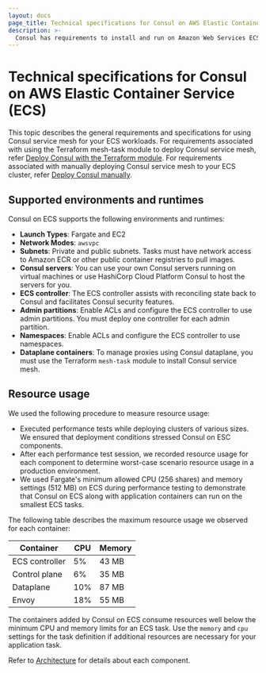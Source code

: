 ```yaml
---
layout: docs
page_title: Technical specifications for Consul on AWS Elastic Container Service (ECS)
description: >-
  Consul has requirements to install and run on Amazon Web Services ECS. Learn about Consul's requirements for Fargate and EC2, including network mode and subnet information, as well as server, routing, and ACL controller considerations to keep in mind.
---
```


# Technical specifications for Consul on AWS Elastic Container Service (ECS)

This topic describes the general requirements and specifications for using Consul service mesh for your ECS workloads. For requirements associated with using the Terraform mesh-task module to deploy Consul service mesh, refer [Deploy Consul with the Terraform module](/consul/docs/ecs/install-terraform). For requirements associated with manually deploying Consul service mesh to your ECS cluster, refer [Deploy Consul manually](/consul/docs/ecs/install-manual). 

## Supported environments and runtimes

Consul on ECS supports the following environments and runtimes:

- **Launch Types**: Fargate and EC2
- **Network Modes**: `awsvpc`
- **Subnets**: Private and public subnets. Tasks must have network access to Amazon ECR or other public container registries to pull images.
- **Consul servers**: You can use your own Consul servers running on virtual machines or use HashiCorp Cloud Platform Consul to host the servers for you. 
- **ECS controller**: The ECS controller assists with reconciling state back to Consul and facilitates Consul security features.
- **Admin partitions**: <EnterpriseAlert inline/> Enable ACLs and configure the ECS controller to use admin partitions. You must deploy one controller for each admin partition. 
- **Namespaces**:  <EnterpriseAlert inline/> Enable ACLs and configure the ECS controller to use namespaces. 
- **Dataplane containers**: To manage proxies using Consul dataplane, you must use the Terraform `mesh-task` module to install Consul service mesh.

## Resource usage

We used the following procedure to measure resource usage:

- Executed performance tests while deploying clusters of various sizes. We
  ensured that deployment conditions stressed Consul on ESC components.
- After each performance test session, we recorded resource usage for each
  component to determine worst-case scenario resource usage in a production
  environment.
- We used Fargate's minimum allowed CPU (256 shares) and memory settings (512
  MB) on ECS during performance testing to demonstrate that Consul on ECS along
  with application containers can run on the smallest ECS tasks.

The following table describes the maximum resource usage we observed for each container:

| Container      | CPU | Memory |
| -------------- | --- | ------ |
| ECS controller | 5%  | 43 MB  |
| Control plane  | 6%  | 35 MB  |
| Dataplane      | 10% | 87 MB  |
| Envoy          | 18% | 55 MB  |

The containers added by Consul on ECS consume resources well below the minimum CPU and
memory limits for an ECS task. Use the `memory` and `cpu` settings for the task definition
if additional resources are necessary for your application task.

Refer to [Architecture](/consul/docs/ecs/reference/architecture) for details about each component.